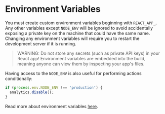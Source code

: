 # Environment Variables

You must create custom environment variables beginning with `REACT_APP_`. Any other variables except `NODE_ENV` will be ignored to avoid accidentally exposing a private key on the machine that could have the same name. Changing any environment variables will require you to restart the development server if it is running.

> WARNING: Do not store any secrets (such as private API keys) in your React app!
> Environment variables are embedded into the build, meaning anyone can view them by inspecting your app's files.

Having access to the `NODE_ENV` is also useful for performing actions conditionally:

```js
if (process.env.NODE_ENV !== 'production') {
  analytics.disable();
}
```

Read more about environment variables <a href="https://create-react.dev/docs/adding-custom-environment-variables/">here</a>.